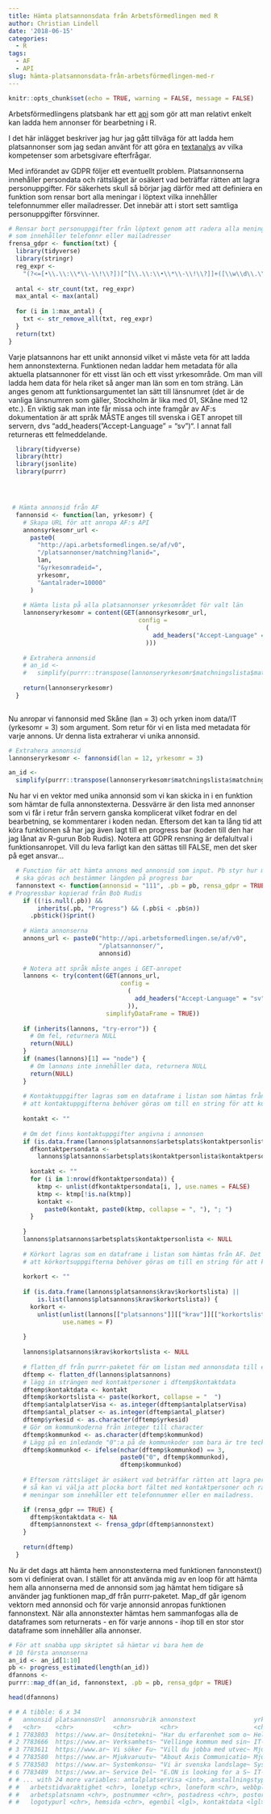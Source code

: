 ```yaml
---
title: Hämta platsannonsdata från Arbetsförmedlingen med R
author: Christian Lindell
date: '2018-06-15'
categories:
  - R
tags:
  - AF
  - API
slug: hämta-platsannonsdata-från-arbetsförmedlingen-med-r
---
```



```r
knitr::opts_chunk$set(echo = TRUE, warning = FALSE, message = FALSE)
```


Arbetsförmedlingens platsbank har ett [api](https://www.arbetsformedlingen.se/download/18.40fa4e7b159ff029331706ca/1486976282357/teknisk-beskrivning-lediga-jobb.pdf) som gör att man relativt enkelt kan ladda hem annonser för bearbetning i R. 

I det här inlägget beskriver jag hur jag gått tillväga för att ladda hem platsannonser som jag sedan använt för att göra en [textanalys](http://filer.skane.com/textanalys_platsannonser/data_it/Efterfragan_data_och_it.html) av vilka kompetenser som arbetsgivare efterfrågar.



Med införandet av GDPR följer ett eventuellt problem. Platsannonserna innehåller persondata och rättsläget är osäkert vad beträffar rätten att lagra personuppgifter. För säkerhets skull så börjar jag därför med att definiera en funktion som rensar bort alla meningar i löptext vilka innehåller telefonnummer eller mailadresser. Det innebär att i stort sett samtliga personuppgifter försvinner.

```r
# Rensar bort personuppgifter från löptext genom att radera alla meningar
# som innehåller telefonnr eller mailadresser
frensa_gdpr <- function(txt) {
  library(tidyverse)
  library(stringr)
  reg_expr <-
    "(?<=[•\\.\\:\\*\\-\\!\\?])[^[\\.\\:\\•\\*\\-\\!\\?]]+([\\w\\d\\.\\-]{2,20}\\@[\\d\\w\\.]{2,20}\\.[\\w]{2,3}|[\\w\\d\\-_]{2,20}\\@[\\d\\w]{2,20}|[\\d\\s\\+\\-\\(\\)]{11,20}|kontakta|Kontakta|contact|Contact)+"
  
  antal <- str_count(txt, reg_expr)
  max_antal <- max(antal)
  
  for (i in 1:max_antal) {
    txt <- str_remove_all(txt, reg_expr)
  }
  return(txt)
}
```


Varje platsannons har ett unikt annonsid vilket vi måste veta för att ladda hem annonstexterna. Funktionen nedan laddar hem metadata för alla aktuella platsannoner för ett visst län och ett visst yrkesområde. Om man vill ladda hem data för hela riket så anger man län som en tom sträng. Län anges genom att funktionsargumentet lan sätt till länsnumret (det är de vanliga länsnumren som gäller, Stockholm är lika med 01, SKåne med 12 etc.). En viktig sak man inte får missa och inte framgår av AF:s dokumentation är att språk MÅSTE anges till svenska i GET anropet  till servern, dvs "add_headers("Accept-Language" = "sv")". I annat fall returneras ett felmeddelande.



```r
  library(tidyverse)
  library(httr)
  library(jsonlite)
  library(purrr)




 # Hämta annonsid från AF
  fannonsid <- function(lan, yrkesomr) {
    # Skapa URL för att anropa AF:s API
    annonsyrkesomr_url <-
      paste0(
        "http://api.arbetsformedlingen.se/af/v0",
        "/platsannonser/matchning?lanid=",
        lan,
        "&yrkesomradeid=",
        yrkesomr,
        "&antalrader=10000"
      )
    
    # Hämta lista på alla platsannonser yrkesområdet för valt län
    lannonseryrkesomr = content(GET(annonsyrkesomr_url,
                                    config =
                                      (
                                        add_headers("Accept-Language" = "sv")
                                      )))
    
    # Extrahera annonsid
    # an_id <-
    #   simplify(purrr::transpose(lannonseryrkesomr$matchningslista$matchningdata)$annonsid)
    
    return(lannonseryrkesomr)
  }
    
```

Nu anropar vi fannonsid med Skåne (lan = 3) och yrken inom data/IT (yrkesomr = 3) som argument. Som retur för vi en lista med metadata för varje annons. Ur denna lista extraherar vi unika annonsid.

```r
# Extrahera annonsid
lannonseryrkesomr <- fannonsid(lan = 12, yrkesomr = 3)

an_id <-
  simplify(purrr::transpose(lannonseryrkesomr$matchningslista$matchningdata)$annonsid)
```


Nu har vi en vektor med unika annonsid som vi kan skicka in i en funktion som hämtar de fulla annonstexterna. Dessvärre är den lista med annonser som vi får i retur från servern ganska komplicerat vilket fodrar en del bearbetning, se kommentarer i koden nedan. Eftersom det kan ta lång tid att köra funktionen så har jag även lagt till en progress bar (koden till den har jag lånat av R-gurun Bob Rudis). Notera att GDPR rensning är defalultval i funktionsanropet. Vill du leva farligt kan den sättas till FALSE, men det sker på eget ansvar...


```r
  # Function för att hämta annons med annonsid som input. Pb styr hur många iterationer som
  # ska göras och bestämmer längden på progress bar
  fannonstext <- function(annonsid = "111", .pb = pb, rensa_gdpr = TRUE) {    
# Progressbar kopierad från Bob Rudis
    if ((!is.null(.pb)) &&
        inherits(.pb, "Progress") && (.pb$i < .pb$n))
      .pb$tick()$print()
    
    # Hämta annonserna
    annons_url <- paste0("http://api.arbetsformedlingen.se/af/v0",
                         "/platsannonser/",
                         annonsid)
    
    # Notera att språk måste anges i GET-anropet
    lannons <- try(content(GET(annons_url,
                               config =
                                 (
                                   add_headers("Accept-Language" = "sv")
                                 )),
                           simplifyDataFrame = TRUE))
    
    if (inherits(lannons, "try-error")) {
      # Om fel, returnera NULL
      return(NULL)
    }
    if (names(lannons)[1] == "node") {
      # Om lannons inte innehåller data, returnera NULL
      return(NULL)
    }
    
    # Kontaktuppgifter lagras som en dataframe i listan som hämtas från AF. Det innebär
    # att kontaktuppgifterna behöver göras om till en string för att kunna sparas
    
    kontakt <- ""
    
    # Om det finns kontaktuppgifter angivna i annonsen
    if (is.data.frame(lannons$platsannons$arbetsplats$kontaktpersonlista$kontaktpersondata)) {
      dfkontaktpersondata <-
        lannons$platsannons$arbetsplats$kontaktpersonlista$kontaktpersondata
      
      kontakt <- ""
      for (i in 1:nrow(dfkontaktpersondata)) {
        ktmp <- unlist(dfkontaktpersondata[i, ], use.names = FALSE)
        ktmp <- ktmp[!is.na(ktmp)]
        kontakt <-
          paste0(kontakt, paste0(ktmp, collapse = ", "), "; ")
      }
      
    }
    lannons$platsannons$arbetsplats$kontaktpersonlista <- NULL
    
    # Körkort lagras som en dataframe i listan som hämtas från AF. Det innebär
    # att körkortsuppgifterna behöver göras om till en string för att kunna lagras
    
    korkort <- ""
    
    if (is.data.frame(lannons$platsannons$krav$korkortslista) ||
        is.list(lannons$platsannons$krav$korkortslista)) {
      korkort <-
        unlist(unlist(lannons[["platsannons"]][["krav"]][["korkortslista"]][["korkortstyp"]]),
               use.names = F)
      
    }
    
    lannons$platsannons$krav$korkortslista <- NULL
    
    # flatten_df från purrr-paketet för om listan med annonsdata till en dataframe
    dftemp <- flatten_df(lannons$platsannons)
    # lägg in strängen med kontaktpersoner i dftemp$kontaktdata
    dftemp$kontaktdata <- kontakt
    dftemp$korkortslista <- paste(korkort, collapse = "  ")
    dftemp$antalplatserVisa <- as.integer(dftemp$antalplatserVisa)
    dftemp$antal_platser <- as.integer(dftemp$antal_platser)
    dftemp$yrkesid <- as.character(dftemp$yrkesid)
    # Gör om kommunkoderna från integer till character
    dftemp$kommunkod <- as.character(dftemp$kommunkod)
    # Lägg på en inledande "0":a på de kommunkoder som bara är tre tecken långa
    dftemp$kommunkod <- ifelse(nchar(dftemp$kommunkod) == 3,
                               paste0("0", dftemp$kommunkod),
                               dftemp$kommunkod)
    
    # Eftersom rättsläget är osäkert vad beträffar rätten att lagra personuppgifter
    # så kan vi välja att plocka bort fältet med kontaktpersoner och radera alla 
    # meningar som innehåller ett telefonnummer eller en mailadress.

    if (rensa_gdpr == TRUE) {
      dftemp$kontaktdata <- NA
      dftemp$annonstext <- frensa_gdpr(dftemp$annonstext)
    }
    
    return(dftemp)
  }
```


Nu är det dags att hämta hem annonstexterna med funktionen fannonstext() som vi definierat ovan. I stället för att använda mig av en loop för att hämta hem alla annonserna med de annonsid som jag hämtat hem tidigare så använder jag funktionen map_df från purrr-paketet. Map_df går igenom vektorn med annonsid och för varje annonsid anropas funktionen fannonstext. När alla annonstexter hämtas hem sammanfogas alla de dataframes som returnerats - en för varje annons - ihop till en stor stor dataframe som innehåller alla annonser.
  

```r
# För att snabba upp skriptet så hämtar vi bara hem de
# 10 första annonserna
an_id <- an_id[1:10]
pb <- progress_estimated(length(an_id))
dfannons <-
purrr::map_df(an_id, fannonstext, .pb = pb, rensa_gdpr = TRUE)

head(dfannons)

# # A tibble: 6 x 34
#   annonsid platsannonsUrl  annonsrubrik annonstext                yrkesbenamning yrkesid publiceraddatum antal_platser kommunnamn kommunkod
#   <chr>    <chr>           <chr>        <chr>                     <chr>          <chr>   <chr>                   <int> <chr>      <chr>    
# 1 7783803  https://www.ar~ Onsitetekni~ "Har du erfarenhet som o~ Helpdesktekni~ 7020    2018-06-21T20:~             1 Lund       1281     
# 2 7783666  https://www.ar~ Verksamhets~ "Vellinge kommun med sin~ IT-samordnare  2915    2018-06-21T16:~             1 Vellinge   1233     
# 3 7783611  https://www.ar~ Vi söker Fu~ "Vill du jobba med utvec~ Mjukvaruutvec~ 80      2018-06-21T16:~             1 Malmö      1280     
# 4 7783580  https://www.ar~ Mjukvaruutv~ "About Axis Communicatio~ Mjukvaruutvec~ 80      2018-06-21T15:~             1 Lund       1281     
# 5 7783503  https://www.ar~ Systemkonsu~ "Vi är svenska landslage~ Systemarkitekt 7601    2018-06-21T15:~             1 Malmö      1280     
# 6 7783489  https://www.ar~ Service Del~ "E.ON is looking for a S~ IT-arkitekt/L~ 6626    2018-06-21T15:~             1 Malmö      1280     
# # ... with 24 more variables: antalplatserVisa <int>, anstallningstyp <chr>, varaktighet <chr>, arbetstid <chr>,
# #   arbetstidvaraktighet <chr>, lonetyp <chr>, loneform <chr>, webbplats <chr>, sista_ansokningsdag <chr>, ovrigt_om_ansokan <chr>,
# #   arbetsplatsnamn <chr>, postnummer <chr>, postadress <chr>, postort <chr>, postland <chr>, land <chr>, besoksadress <chr>,
# #   logotypurl <chr>, hemsida <chr>, egenbil <lgl>, kontaktdata <lgl>, korkortslista <chr>, referens <chr>, epostadress <chr>
```

